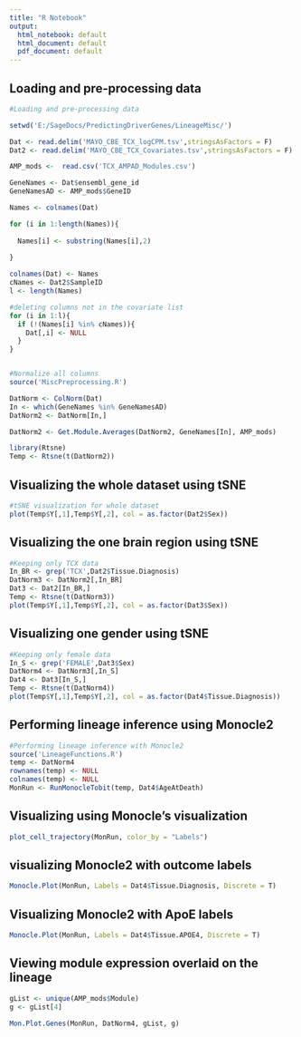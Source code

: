 ```yaml
---
title: "R Notebook"
output:
  html_notebook: default
  html_document: default
  pdf_document: default
---
```


## Loading and pre-processing data

```r

#Loading and pre-processing data

setwd('E:/SageDocs/PredictingDriverGenes/LineageMisc/')

Dat <- read.delim('MAYO_CBE_TCX_logCPM.tsv',stringsAsFactors = F)
Dat2 <- read.delim('MAYO_CBE_TCX_Covariates.tsv',stringsAsFactors = F)

AMP_mods <-  read.csv('TCX_AMPAD_Modules.csv')

GeneNames <- Dat$ensembl_gene_id
GeneNamesAD <- AMP_mods$GeneID

Names <- colnames(Dat)

for (i in 1:length(Names)){
  
  Names[i] <- substring(Names[i],2)
  
}

colnames(Dat) <- Names
cNames <- Dat2$SampleID
l <- length(Names)

#deleting columns not in the covariate list 
for (i in 1:l){
  if (!(Names[i] %in% cNames)){
    Dat[,i] <- NULL
  }
}


#Normalize all columns 
source('MiscPreprocessing.R')

DatNorm <- ColNorm(Dat)
In <- which(GeneNames %in% GeneNamesAD)
DatNorm2 <- DatNorm[In,]

DatNorm2 <- Get.Module.Averages(DatNorm2, GeneNames[In], AMP_mods)

library(Rtsne)
Temp <- Rtsne(t(DatNorm2))


```


## Visualizing the whole dataset using tSNE

```r

#tSNE visualization for whole dataset
plot(Temp$Y[,1],Temp$Y[,2], col = as.factor(Dat2$Sex))

```


## Visualizing the one brain region using tSNE


```r

#Keeping only TCX data 
In_BR <- grep('TCX',Dat2$Tissue.Diagnosis)
DatNorm3 <- DatNorm2[,In_BR]
Dat3 <- Dat2[In_BR,]
Temp <- Rtsne(t(DatNorm3))
plot(Temp$Y[,1],Temp$Y[,2], col = as.factor(Dat3$Sex))

```


## Visualizing one gender using tSNE


```r


#Keeping only female data 
In_S <- grep('FEMALE',Dat3$Sex)
DatNorm4 <- DatNorm3[,In_S]
Dat4 <- Dat3[In_S,]
Temp <- Rtsne(t(DatNorm4))
plot(Temp$Y[,1],Temp$Y[,2], col = as.factor(Dat4$Tissue.Diagnosis))

```


## Performing lineage inference using Monocle2


```r

#Performing lineage inference with Monocle2
source('LineageFunctions.R')
temp <- DatNorm4
rownames(temp) <- NULL
colnames(temp) <- NULL
MonRun <- RunMonocleTobit(temp, Dat4$AgeAtDeath)


```

## Visualizing using Monocle's visualization 

```r

plot_cell_trajectory(MonRun, color_by = "Labels")

```

## visualizing Monocle2 with outcome labels

```r

Monocle.Plot(MonRun, Labels = Dat4$Tissue.Diagnosis, Discrete = T)

```


## Visualizing Monocle2 with ApoE labels 

```r

Monocle.Plot(MonRun, Labels = Dat4$Tissue.APOE4, Discrete = T)


```

## Viewing module expression overlaid on the lineage 

```r

gList <- unique(AMP_mods$Module)
g <- gList[4]
  
Mon.Plot.Genes(MonRun, DatNorm4, gList, g)


```


